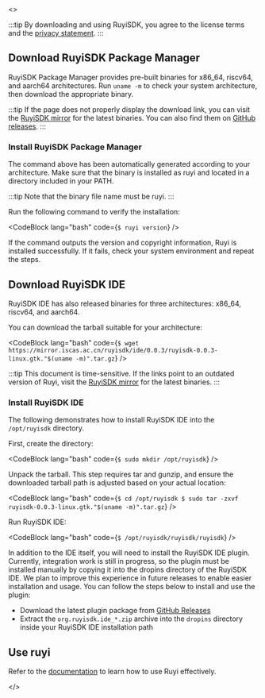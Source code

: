 
<ReleaseProvider>
  <>

:::tip
By downloading and using RuyiSDK, you agree to the license terms and the [privacy statement](https://ruyisdk.org/docs/legal/privacyPolicy/).
:::

## Download RuyiSDK Package Manager

RuyiSDK Package Manager provides pre-built binaries for x86_64, riscv64, and aarch64 architectures. Run ``uname -m`` to check your system architecture, then download the appropriate binary.

<ArchSelector language="en"/>

:::tip
If the page does not properly display the download link, you can visit the [RuyiSDK mirror](https://mirror.iscas.ac.cn/ruyisdk/ruyi/releases/) for the latest binaries. You can also find them on [GitHub releases](https://github.com/ruyisdk/ruyi/releases).
:::

### Install RuyiSDK Package Manager

The command above has been automatically generated according to your architecture. Make sure that the binary is installed as ruyi and located in a directory included in your PATH.

:::tip
Note that the binary file name must be ruyi.
:::

Run the following command to verify the installation:

<CodeBlock lang="bash" code={`
$ ruyi version
`} />

If the command outputs the version and copyright information, Ruyi is installed successfully. If it fails, check your system environment and repeat the steps.

## Download RuyiSDK IDE

RuyiSDK IDE has also released binaries for three architectures: x86_64, riscv64, and aarch64.

You can download the tarball suitable for your architecture:

<CodeBlock lang="bash" code={`
$ wget https://mirror.iscas.ac.cn/ruyisdk/ide/0.0.3/ruyisdk-0.0.3-linux.gtk."$(uname -m)".tar.gz
`} />

:::tip
This document is time-sensitive. If the links point to an outdated version of Ruyi, visit the [RuyiSDK mirror](https://mirror.iscas.ac.cn/ruyisdk/ide/) for the latest binaries. 
:::

### Install RuyiSDK IDE

The following demonstrates how to install RuyiSDK IDE into the ``/opt/ruyisdk`` directory.

First, create the directory: 

<CodeBlock lang="bash" code={`
$ sudo mkdir /opt/ruyisdk
`} />

Unpack the tarball. This step requires tar and gunzip, and ensure the downloaded tarball path is adjusted based on your actual location: 

<CodeBlock lang="bash" code={`
$ cd /opt/ruyisdk
$ sudo tar -zxvf ruyisdk-0.0.3-linux.gtk."$(uname -m)".tar.gz
`} />

Run RuyiSDK IDE:

<CodeBlock lang="bash" code={`
$ /opt/ruyisdk/ruyisdk/ruyisdk
`} />

In addition to the IDE itself, you will need to install the RuyiSDK IDE plugin. Currently, integration work is still in progress, so the plugin must be installed manually by copying it into the dropins directory of the RuyiSDK IDE. We plan to improve this experience in future releases to enable easier installation and usage. You can follow the steps below to install and use the plugin:

+ Download the latest plugin package from [GitHub Releases](https://github.com/ruyisdk/ruyisdk-eclipse-plugins/releases/latest)
+ Extract the `org.ruyisdk.ide_*.zip` archive into the `dropins` directory inside your RuyiSDK IDE installation path

## Use ruyi

Refer to the [documentation](https://ruyisdk.org/en/docs/intro/) to learn how to use Ruyi effectively.

  </>
</ReleaseProvider>


